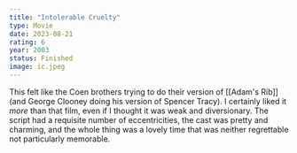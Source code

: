 ```yaml
---
title: "Intolerable Cruelty"
type: Movie
date: 2023-08-21
rating: 6
year: 2003
status: Finished
image: ic.jpeg
---
```


This felt like the Coen brothers trying to do their version of [[Adam's Rib]]
(and George Clooney doing his version of Spencer Tracy). I certainly liked it _more_
than that film, even if I thought it was weak and diversionary. The script had a requisite
number of eccentricities, the cast was pretty and charming, and the whole thing was a lovely
time that was neither regrettable not particularly memorable.
